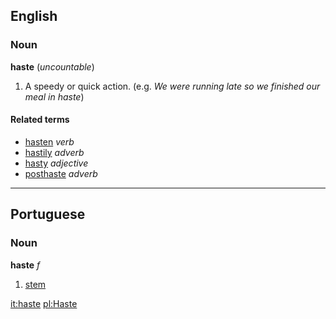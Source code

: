 == English ==
=== Noun ===
'''haste''' (''uncountable'')

#A speedy or quick action. (e.g. ''We were running late so we finished our meal in haste'')

==== Related terms ====
*[[hasten]] ''verb''
*[[hastily]] ''adverb''
*[[hasty]] ''adjective''
*[[posthaste]] ''adverb''

----

==Portuguese==
===Noun===
'''haste''' ''f''

# [[stem]]

[[it:haste]]
[[pl:Haste]]